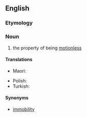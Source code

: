 ==English==

===Etymology===
{{suffix|en|motionless|ness}}

===Noun===
{{en-noun|-}}

# the property of being [[motionless]]

====Translations====
{{trans-top|the state of no movement}}
* Maori: {{t|mi|patekotanga}}
{{trans-mid}}
* Polish: {{t+|pl|bezruch|m}}
* Turkish: {{t+|tr|hareketsizlik}}
{{trans-bottom}}

====Synonyms====
* [[immobility]]